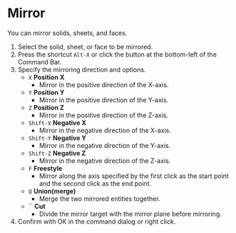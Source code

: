
# Mirror

<Reference shortcut="Alt+X" command="Mirror" button="" />

You can mirror solids, sheets, and faces.

1. Select the solid, sheet, or face to be mirrored.
2. Press the shortcut `Alt-X` or click the button at the bottom-left of the Command Bar.
3. Specify the mirroring direction and options.
   - `X` **Position X**
      - Mirror in the positive direction of the X-axis.
   - `Y` **Position Y**
      - Mirror in the positive direction of the Y-axis.
   - `Z` **Position Z**
      - Mirror in the positive direction of the Z-axis.
   - `Shift-X` **Negative X**
      - Mirror in the negative direction of the X-axis.
   - `Shift-Y` **Negative Y**
      - Mirror in the negative direction of the Y-axis.
   - `Shift-Z` **Negative Z**
      - Mirror in the negative direction of the Z-axis.
   - `F` **Freestyle**
      - Mirror along the axis specified by the first click as the start point and the second click as the end point.
   - `Q` **Union(merge)**
      - Merge the two mirrored entities together.
   - `` **Cut**
      - Divide the mirror target with the mirror plane before mirroring.
4. Confirm with OK in the command dialog or right click.